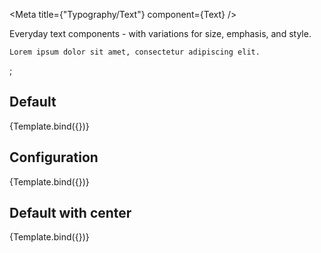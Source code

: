 
<Meta title={"Typography/Text"} component={Text} />


<Title>Text</Title>

<Subtitle>
  Everyday text components - with variations for size, emphasis, and style.
</Subtitle>

    Lorem ipsum dolor sit amet, consectetur adipiscing elit.
</Text>;

## Default

<Canvas>
  <Story name="Default" args={{
    as: "p",
  }}>
    {Template.bind({})}
  </Story>
</Canvas>

## Configuration

<ArgsTable of={Text}/>

<Canvas>
  <Story name="Prominent" args={{
    as: "p",
    prominent: true
  }}>
      {Template.bind({})}
  </Story>
</Canvas>

## Default with center

<Canvas>
  <Story name="Centered" args={{
    as: "p",
    center: true
  }}>
    {Template.bind({})}
  </Story>
</Canvas>
